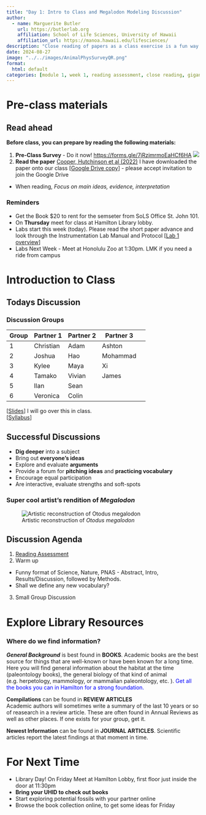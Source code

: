 ```yaml
---
title: "Day 1: Intro to Class and Megalodon Modeling Discussion"
author:
  - name: Marguerite Butler  
    url: https://butlerlab.org
    affiliation: School of Life Sciences, University of Hawaii
    affiliation_url: https://manoa.hawaii.edu/lifesciences/
description: "Close reading of papers as a class exercise is a fun way to improve comprehension and do better with writing and speaking"
date: 2024-08-27
image: "../../images/AnimalPhysSurveyQR.png"
format: 
  html: default 
categories: [module 1, week 1, reading assessment, close reading, gigantism, size, morphology]
---
```


# Pre-class materials 

::: callout-note
## Read ahead

**Before class, you can prepare by reading the following materials:**

1. __Pre-Class Survey__ - Do it now! <https://forms.gle/7jRzjmrmoEaHCf6HA>
  ![](../../images/AnimalPhysSurveyQR.png)
2. __Read the paper__ [Cooper, Hutchinson et al (2022)](https://www.science.org/doi/10.1126/sciadv.abm9424) I have downloaded the paper onto our class \[[Google Drive copy](https://drive.google.com/drive/folders/1M8ygipZEd9OUdld45C4BGgfJw2KWUKYk)\] - please accept invitation to join the Google Drive
  - When reading, _Focus on main ideas, evidence, interpretation_
:::

### Reminders

- Get the Book $20 to rent for the semseter from SoLS Office St. John 101. 
- On __Thursday__ meet for class at Hamilton Library lobby.
- Labs start this week (today). Please read the short paper advance and look through the Instrumentation Lab Manual and Protocol \[[Lab 1 overview](../../labs/Lab1-heart-rate-and-data-analysis/Lab1.qmd)\]   
- Labs Next Week - Meet at Honolulu Zoo at 1:30pm. LMK if you need a ride from campus

# Introduction to Class

## Todays Discussion

### Discussion Groups

| Group | Partner 1 | Partner 2 | Partner 3 |
|----|----|----|----|----|
| 1 | Christian  | Adam  | Ashton |
| 2 | Joshua  | Hao  | Mohammad |
| 3 |  Kylee |  Maya | Xi |
| 4 |  Tamako |  Vivian | James |
| 5 |  Ilan |  Sean |  |
| 6 |  Veronica | Colin  |  |


\[[Slides](slides.qmd)\] I will go over this in class.   
\[[Syllabus](../../syllabus.qmd)\]

## Successful Discussions

- __Dig deeper__ into a subject
- Bring out __everyone's ideas__
- Explore and evaluate __arguments__
- Provide a forum for __pitching ideas__ and __practicing vocabulary__
- Encourage equal participation
- Are interactive, evaluate strengths and soft-spots

### Super cool artist's rendition of _Megalodon_

![Artistic reconstruction of _Otodus megalodon_](https://cdn.sci.news/images/enlarge10/image_11111e-Otodus-megalodon.jpg)


## Discussion Agenda

1. [Reading Assessment](ReadingAssessment-CooperEtAl2022-megalodon.pdf) 
2. Warm up
  - Funny format of Science, Nature, PNAS -  Abstract, Intro, Results/Discussion, followed by Methods. 
  - Shall we define any new vocabulary?
3. Small Group Discussion

<!---- ### Compact and Cancellous Bone

Bone structure is fascinating. As organisms get larger, bones provide structural support. But bones also grow and remodel, as well as provide bone marrow for the development of blood cells.  

The structural part is generally in the __compact bone__. The __cancellous__ bone is the spongy interior and in the joints.

![](../../images/BoneStructure.png)

![The head of a human femur](../../images/femur_head.png)
------>

# Explore Library Resources 

### Where do we find information?


___General Background___ is best found in __BOOKS__.
Academic books are the best source for things that are well-known or have been known for a long time. Here you will find general information about the habitat at the time (paleontology books), the general biology of that kind of animal (e.g. herpetology, mammology, or mammalian paleontology, etc. ). [Get all the books you can in Hamilton for a strong foundation.]{style="color: blue"} 

__Compilations__ can be found in __REVIEW ARTICLES__  
Academic authors will sometimes write a summary of the last 10 years or so of reasearch in a review article. These are often found in Annual Reviews as well as other places. If one exists for your group, get it. 

__Newest Information__ can be found in __JOURNAL ARTICLES__. 
Scientific articles report the latest findings at that moment in time. 


# For Next Time

- Library Day! On Friday Meet at Hamilton Lobby, first floor just inside the door at 11:30pm
- __Bring your UHID to check out books__ 
- Start exploring potential fossils with your partner online
- Browse the book collection online, to get some ideas for Friday 

